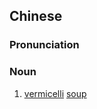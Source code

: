 {{also|粉汤}}
==Chinese==
{{zh-forms|s=粉汤}}

===Pronunciation===
{{zh-pron
|m=fěntāng
|cat=n
}}

===Noun===
{{zh-noun}}

# [[vermicelli]] [[soup]]